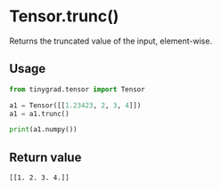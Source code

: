 # Tensor.trunc()

Returns the truncated value of the input, element-wise.

## Usage
```python copy
from tinygrad.tensor import Tensor

a1 = Tensor([[1.23423, 2, 3, 4]])
a1 = a1.trunc()

print(a1.numpy())
```

## Return value
```bash
[[1. 2. 3. 4.]]
```